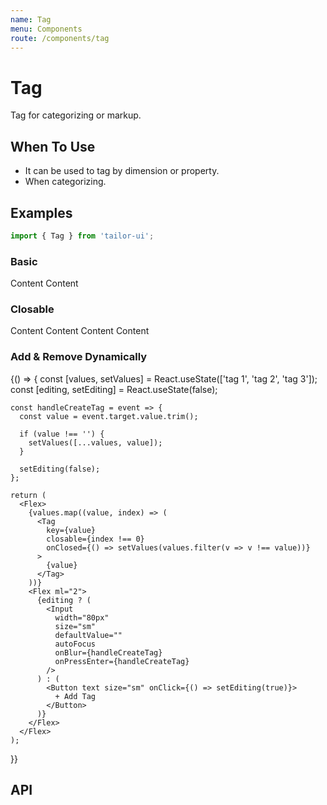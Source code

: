 ```yaml
---
name: Tag
menu: Components
route: /components/tag
---
```



# Tag

Tag for categorizing or markup.

## When To Use

- It can be used to tag by dimension or property.
- When categorizing.

## Examples

```js
import { Tag } from 'tailor-ui';
```

### Basic

<Playground>
  <Tag>Content</Tag>
  <Tag>Content</Tag>
</Playground>

### Closable

<Playground>
  <Tag closable>Content</Tag>
  <Tag closable>Content</Tag>
  <Tag closable>Content</Tag>
  <Tag closable>Content</Tag>
</Playground>

### Add & Remove Dynamically

<Playground>
  {() => {
    const [values, setValues] = React.useState(['tag 1', 'tag 2', 'tag 3']);
    const [editing, setEditing] = React.useState(false);

    const handleCreateTag = event => {
      const value = event.target.value.trim();

      if (value !== '') {
        setValues([...values, value]);
      }

      setEditing(false);
    };

    return (
      <Flex>
        {values.map((value, index) => (
          <Tag
            key={value}
            closable={index !== 0}
            onClosed={() => setValues(values.filter(v => v !== value))}
          >
            {value}
          </Tag>
        ))}
        <Flex ml="2">
          {editing ? (
            <Input
              width="80px"
              size="sm"
              defaultValue=""
              autoFocus
              onBlur={handleCreateTag}
              onPressEnter={handleCreateTag}
            />
          ) : (
            <Button text size="sm" onClick={() => setEditing(true)}>
              + Add Tag
            </Button>
          )}
        </Flex>
      </Flex>
    );

}}

</Playground>

## API

<PropsTable of={Tag} />
